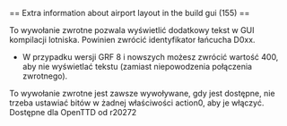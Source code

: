 <noinclude>{{pl/Development/NewGRF/inne strony|en=newgrf-specs.tt-wiki.net/wiki/Callback:_Extra_information_about_layout_in_the_build_gui|pl=pl/Development/NewGRF/NFO Specs/Callback/Extra information about layout in the build gui}}
</noinclude>== Extra information about airport layout in the build gui (155) ==

To wywołanie zwrotne pozwala wyświetlić dodatkowy tekst w GUI kompilacji lotniska. Powinien zwrócić identyfikator łańcucha D0xx.

*{{pl/Development/NewGRF/grfFrom|8}} W przypadku wersji GRF 8 i nowszych możesz zwrócić wartość 400, aby nie wyświetlać tekstu (zamiast niepowodzenia połączenia zwrotnego).

To wywołanie zwrotne jest zawsze wywoływane, gdy jest dostępne, nie trzeba ustawiać bitów w żadnej właściwości action0, aby je włączyć. Dostępne dla OpenTTD od r20272
<!--[[Category:Callbacks]]-->